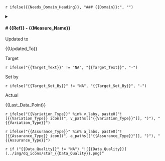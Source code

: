 `r ifelse({{Needs_Domain_Heading}}, "### {{Domain}}:", "")`

<details>
<summary>

<div class="outer_flex">
<h4 class="measure_title"># {{Ref}} - {{Measure_Name}}</h4>

<div class="inner_flex">

<div class="mini_card wide_card">
<div class="mini_card_key">
  Updated to
</div>
<div class="mini_card_value `r ifelse({{Stale_Data}}, "stale", "fresh")`">
  {{Updated_To}}
</div>
</div>


<div class="mini_card">
<div class="mini_card_key">
  Target
</div>
<div class="mini_card_value">
  `r ifelse("{{Target_Text}}" != "NA", "{{Target_Text}}", "-")`
</div>
</div>

<div class="mini_card">
<div class="mini_card_key">
  Set by
</div>
<div class="mini_card_value">
  `r ifelse("{{Target_Set_By}}" != "NA", "{{Target_Set_By}}", "-")`
</div>
</div>

<div class="mini_card">
<div class="mini_card_key">
  Actual
</div>
<div class="mini_card_value">
  {{Last_Data_Point}}
</div>
</div>


<div class="spc_logo">
  `r ifelse("{{Variation_Type}}" %in% v_labs, paste0("![{{Variation_Type}} icon](", v_paths[["{{Variation_Type}}"]], ")"), "{{Variation_Type}}")`
</div>

<div class="spc_logo">
  `r ifelse("{{Assurance_Type}}" %in% a_labs, paste0("![{{Assurance_Type}} icon](", a_paths[["{{Assurance_Type}}"]], ")"), "{{Assurance_Type}}")`
</div>

<div class="spc_logo">
  `r if ("{{Data_Quality}}" != "NA") "![{{Data_Quality}}](../img/dq_icons/star_{{Data_Quality}}.png)"`
</div>

</div>
</div>
</summary>

<div class="details_content">
  
  ![{{Measure_Name}} plot]({{SPC_Plot_URI}})
  
  `r if ("{{Rebase_Comment}}" != "NA") "Rebase comments: {{Rebase_Comment}}"`
  
  Accountable Person: `r ifelse("{{Accountable_Person}}" != "NA",     "{{Accountable_Person}}", "-")`
  
  `r if ("{{Reviewed_At}}" != "NA") "Reviewed at: {{Reviewed_At}}"`
  
  `r if ("{{Escalated_To}}" != "NA") "Escalated (if needed) to: {Escalated_To}}"`
  
  Data Owner: `r ifelse("{{Data_Owner}}" != "NA", "{{Data_Owner}}", "-")`

</div>
</details>
